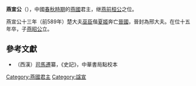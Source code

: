 '''燕宣公'''（{{bd|？||前587年|catIdx=J}}），中國[[春秋時期|春秋時期]]的[[燕國|燕國]]君主，继[[燕前桓公|燕前桓公]]之位。

燕宣公十三年（前589年）楚大夫[[巫臣|巫臣]]偕[[夏姬|夏姬]]奔亡[[晉國|晉國]]，晉封為邢大夫。在位十五年卒，子[[燕昭公|燕昭公]]立。

==參考文獻==
{{reflist}}

*（西漢）[[司馬遷|司馬遷]]纂，《史記》，中華書局點校本

{{中国皇帝|[[燕前桓公|燕前桓公]]|子[[燕昭公|燕昭公]]|[[燕國君主|燕國君主]]|前601年—前587年}}
{{燕國君主}}
{{China-monarch-stub}}
[[Category:燕國君主|Category:燕國君主]]
[[Category:諡宣|Category:諡宣]]